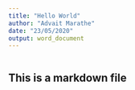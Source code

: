 ```yaml
---
title: "Hello World"
author: "Advait Marathe"
date: "23/05/2020"
output: word_document
---
```


```
```

## This is a markdown file
